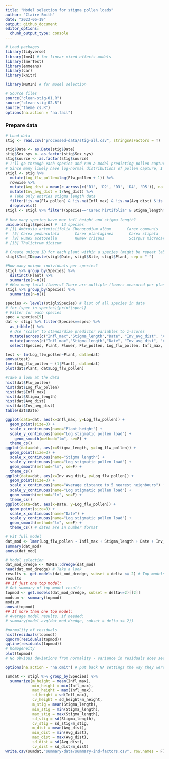 ```yaml
---
title: "Model selection for stigma pollen loads"
author: "Claire Smith"
date: "2023-06-19"
output: github_document
editor_options: 
  chunk_output_type: console
---
```


```r
# Load packages
library(tidyverse)
library(lme4) # for linear mixed effects models
library(lmerTest)
library(emmeans)
library(car)
library(knitr)

library(MuMIn) # for model selection

# Source files
source("clean-stig-01.R")
source("clean-stig-02.R")
source("theme_cs.R")
options(na.action = "na.fail")
```

### Prepare data

```r
# Load data
stig <- read.csv("processed-data/stig-all.csv", stringsAsFactors = T)
```

```r
stig$Date <- as.Date(stig$Date)
stig$Sex_sys <- as.factor(stig$Sex_sys)
stig$source <- as.factor(stig$source)
# I'll go through each species and run a model predicting pollen capture by flower height
# Since many likely have log-normal distributions of pollen capture, I'll create a log flw pollen variable now to # save time -- but will still check each species individually 
stigl <- stig %>% 
  mutate(Log_flw_pollen=log(Flw_pollen + 1)) %>% 
  rowwise %>% 
  mutate(Avg_dist = mean(c_across(c('D1', 'D2', 'D3', 'D4', 'D5')), na.rm=TRUE)) %>% 
  mutate(Inv_avg_dist = 1/Avg_dist) %>% 
  # Take only entries stigma length data
  filter(!is.na(Flw_pollen) & !is.na(Infl_max) & !is.na(Avg_dist) &!is.na(Stigma_length) & !is.na(Date)) %>%
  droplevels()
stigl <- stigl %>% filter((Species=="Carex hirtifolia" & Stigma_length>0.5) | Species != "Carex hirtifolia") # remove C. hirtifolia outlier with stigma length = 0.2
```

```r
# How many species have max infl height and stigma length? 
unique(stigl$Species) #  13 species 
# [1] Ambrosia artemisiifolia Chenopodium album       Carex communis          Carex hirtifolia       
#  [5] Carex pedunculata       Carex plantaginea       Carex stipata           Plantago lanceolata    
#  [9] Rumex acetosella        Rumex crispus           Scirpus microcarpus     Schizacne purpurascens 
# [13] Thalictrum dioicum

# Create unique ID for each plant within a species (might be repeat labels within each site/date category)
stigl$Ind_ID=paste(stigl$Date, stigl$Site, stigl$Plant, sep = "-")

#How many unique individuals per species? 
stigl %>% group_by(Species) %>%
  distinct(Plant) %>% 
  summarize(n=n())
# #How many total flowers? There are multiple flowers measured per plant
stigl %>% group_by(Species) %>%
  summarize(n=n())

```

```r
species <- levels(stigl$Species) # list of all species in data
# for (spec in species){print(spec)}
# Filter for each species
spec = species[9]
dat <- stigl %>% filter(Species==spec) %>% 
  as_tibble() %>% 
  # Use "scale" to standardize predictor variables to z-scores
  mutate(across(c("Infl_max","Stigma_length","Date", "Inv_avg_dist", "Avg_dist"), scale)) %>% 
  mutate(across(c("Infl_max","Stigma_length","Date", "Inv_avg_dist", "Avg_dist"), as.vector)) %>%
  select(Species, Plant, Flower, Flw_pollen, Log_flw_pollen, Infl_max, Stigma_length, Date, Inv_avg_dist, Avg_dist)

test <- lm(Log_flw_pollen~Plant, data=dat)
anova(test)
lmer(Log_flw_pollen ~ (1|Plant), data=dat)
plot(dat$Plant, dat$Log_flw_pollen)

#Take a look at the data
hist(dat$Flw_pollen) 
hist(dat$Log_flw_pollen) 
hist(dat$Infl_max) 
hist(dat$Stigma_length)
hist(dat$Avg_dist)
hist(dat$Inv_avg_dist)
table(dat$Date)

ggplot(data=dat, aes(x=Infl_max, y=Log_flw_pollen)) + 
  geom_point(size=3) + 
  scale_x_continuous(name="Plant height") + 
  scale_y_continuous(name="Log stigmatic pollen load") + 
    geom_smooth(method="lm", se=F) + 
  theme_cs()
ggplot(data=dat, aes(x=Stigma_length, y=Log_flw_pollen)) + 
  geom_point(size=3) + 
  scale_x_continuous(name="Stigma length") + 
  scale_y_continuous(name="Log stigmatic pollen load") + 
  geom_smooth(method="lm", se=F) + 
  theme_cs()
ggplot(data=dat, aes(x=Inv_avg_dist, y=Log_flw_pollen)) + 
  geom_point(size=3) + 
  scale_x_continuous(name="Average distance to 5 nearest neighbours") + 
  scale_y_continuous(name="Log stigmatic pollen load") + 
  geom_smooth(method="lm", se=F) + 
  theme_cs()
ggplot(data=dat, aes(x=Date, y=Log_flw_pollen)) + 
  geom_point(size=3) + 
  scale_x_continuous(name="Date") + 
  scale_y_continuous(name="Log stigmatic pollen load") + 
  geom_smooth(method="lm", se=F) + 
  theme_cs() # dates are in number format

# Fit full model
dat_mod <- lmer(Log_flw_pollen ~ Infl_max + Stigma_length + Date + Inv_avg_dist + (1|Plant), data=dat)
summary(dat_mod)
anova(dat_mod)

# Model selection
dat_mod_dredge <- MuMIn::dredge(dat_mod)
head(dat_mod_dredge) # Take a look
results <- get.models(dat_mod_dredge, subset = delta <= 2) # Top models have lowest AICc, models within 2 AICc are indistinguishable
results
## If just one top model: 
# Get summary of top model results
topmod <- get.models(dat_mod_dredge, subset = delta<=2)[[2]]
modsum <- summary(topmod)
modsum
anova(topmod)
## If more than one top model: 
# Average model results, if needed:
# summary(model.avg(dat_mod_dredge, subset = delta <= 2))

#normality of residuals
hist(residuals(topmod)) 
qqnorm(residuals(topmod))
qqline(residuals(topmod))
# homogeneity
plot(topmod)
# No obvious deviations from normality - variance in residuals does seem to decrease with increased fitted values. 
```

```r
options(na.action = "na.omit") # put back NA settings the way they were...
```


```r
sumdat <- stigl %>% group_by(Species) %>% 
  summarize(m_height = mean(Infl_max),
            min_height = min(Infl_max),
            max_height = max(Infl_max),
            sd_height = sd(Infl_max),
            cv_height = sd_height/m_height,
            m_stig = mean(Stigma_length),
            min_stig = min(Stigma_length),
            max_stig = max(Stigma_length),
            sd_stig = sd(Stigma_length),
            cv_stig = sd_stig/m_stig,
            m_dist = mean(Avg_dist),
            min_dist = min(Avg_dist),
            max_dist = max(Avg_dist),
            sd_dist = sd(Avg_dist),
            cv_dist = sd_dist/m_dist)
write.csv(sumdat,"summary-data/summary-ind-factors.csv", row.names = F)
```

